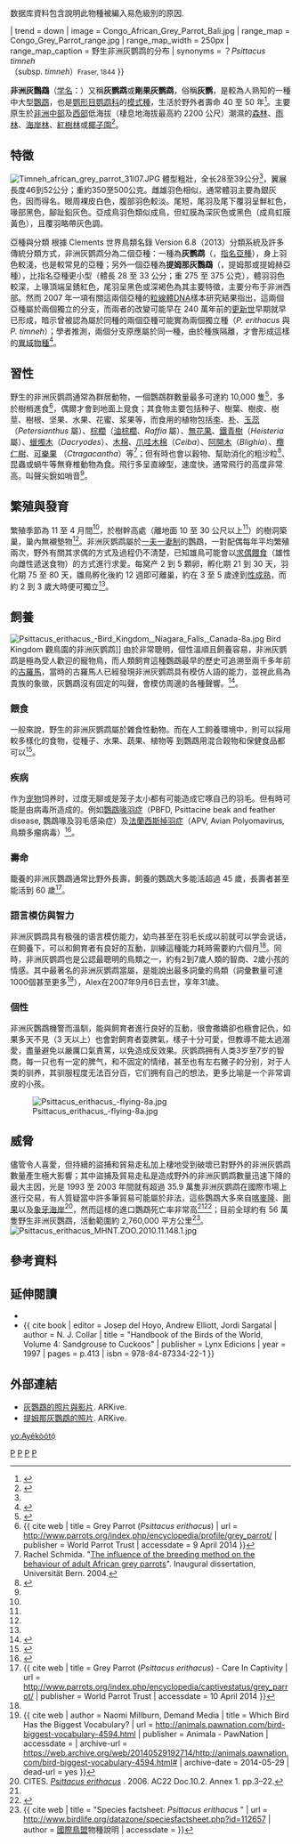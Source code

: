{{Speciesbox 
| taxon = Psittacus erithacus
| authority = [[Carl_Linnaeus|Linnaeus]], [[自然系統第十版|1758]]
| fossil_range = [[更新世|更新世]]早期至今<ref name = Melo/>, {{fossilrange|2.4|0}}
| status = EN
| status_system = iucn3.1
| status_ref = <ref>{{ IUCN | assessors = [[BirdLife_International|BirdLife International]] | year = 2013 | version = 2013.2 | id = 22724813 | title = Psittacus erithacus | downloaded = 26 November 2013 }} 数据库資料包含說明此物種被編入易危級別的原因.</ref>
| trend = down
| image = Congo_African_Grey_Parrot_Bali.jpg
| range_map = Congo_Grey_Parrot_range.jpg
| range_map_width = 250px
| range_map_caption = 野生非洲灰鹦鹉的分布
| synonyms = ？''Psittacus timneh''<br>（subsp. ''timneh''）<small>Fraser, 1844</small>
}}

'''非洲灰鸚鵡'''（[[学名|学名]]：''{{lang|la|Psittacus erithacus}}''）又稱'''灰鹦鹉'''或'''剛果灰鹦鹉'''，俗稱'''灰鹦'''，是較為人熟知的一種中大型[[鸚鵡|鸚鵡]]，也是[[鹦形目|鹦形目]][[鹦鹉科|鹦鹉科]]的[[模式種|模式種]]，生活於野外者壽命 40 至 50 年<ref name = adw>{{cite web | last = Holman | first = Rachel | title = ''Psittacus erithacus'' | url = http://animaldiversity.ummz.umich.edu/accounts/Psittacus_erithacus/ | publisher = Animal Diversity Web | accessdate = 18 March 2014 | archive-date = 2014-03-19 | archive-url = https://web.archive.org/web/20140319015850/http://animaldiversity.ummz.umich.edu/accounts/Psittacus_erithacus/ | dead-url = no }}</ref>。主要原生於[[非洲|非洲]][[中部非洲|中部]]及[[西部非洲|西部]]低海拔（棲息地海拔最高約 2200 公尺）潮濕的[[森林|森林]]、[[雨林|雨林]]、[[海岸林|海岸林]]、[[紅樹林|紅樹林]]或[[椰林|椰子園]]<ref name = "Tsai">{{cite book | author = 蔡錦文 | title = "世界鸚鵡圖鑑" | publisher = 貓頭鷹 | year = 2008 | page = pp.193 | isbn = 978-986-6651-19-9 }}</ref>。

== 特徵 ==
[[File:Timneh_african_grey_parrot_31l07.JPG|left]]
體型粗壯，全长28至39公分<ref name = "Tsai"/>，翼展長度46到52公分；重約350至500公克。雌雄羽色相似，通常體羽主要為銀灰色，因而得名。眼周裸皮白色，腹部羽色較淡。尾短，尾羽及尾下覆羽呈鮮紅色，喙部黑色，腳趾鉛灰色。亞成鳥羽色類似成鳥，但虹膜為深灰色或黑色（成鳥虹膜黃色），且覆羽略帶灰色調。

亞種與分類 
根據 Clements 世界鳥類名錄 Version 6.8（2013）分類系統及許多傳統分類方式，非洲灰鹦鹉分為二個亞種：一種為'''灰鹦鹉'''（''{{lang|la|Psittacus erithacus erithacus}}''，[[指名亞種|指名亞種]]），身上羽色較淺，也是較常見的亞種；另外一個亞種為'''提姆那灰鸚鵡'''（''{{lang|la|Psittacus erithacus timneh}}''，提姆那或提姆赫亞種），比指名亞種更小型（體長 28 至 33 公分；重 275 至 375 公克），體羽羽色較深，上喙頂端呈銹紅色，尾羽呈黑色或深褐色為其主要特徵，主要分布于非洲西部。然而 2007 年一項有關這兩個亞種的[[粒線體DNA|粒線體DNA]]樣本研究結果指出，這兩個亞種屬於兩個獨立的分支，而兩者的改變可能早在 240 萬年前的[[更新世|更新世]]早期就早已形成，暗示曾被認為屬於同種的兩個亞種可能實為兩個獨立種（''P. erithacus'' 與 ''P. timneh''）；學者推測，兩個分支原應屬於同一種，由於種族隔離，才會形成這樣的[[異域物種形成|異域物種]]<ref name = Melo>{{cite journal | author = Melo, M. & O' Ryan, C. | title = "Genetic differentiation between Príncipe Island and mainland populations of the grey parrot (''Psittacus erithacus''), and implications for conservation" | journal = ''Molecular Ecology'' | volume = 16 | issue = 8 | pages = 1673–1685 | year = 2007 | url = | doi = 10.1111/j.1365-294X.2006.03128.x}}</ref>。

== 習性 ==
野生的非洲灰鹦鹉通常為群居動物，一個鸚鵡群數量最多可達約 10,000 隻<ref name = Juniper&Parr>{{cite book | author = Tony Juniper & Mike Parr | title = "Parrots: A Guide to Parrots of the World" | url = https://archive.org/details/parrotsguidetopa0000juni | publisher = [[耶魯大學出版社|Yale University Press]] | year = 1998 | page = | isbn = 0-300-07453-0 }}</ref>，多於樹梢進食<ref name = worldparrottrust>{{ cite web | title = Grey Parrot (''Psittacus erithacus'') | url = http://www.parrots.org/index.php/encyclopedia/profile/grey_parrot/ | publisher = World Parrot Trust | accessdate = 9 April 2014 }}</ref>，偶爾才會到地面上覓食；其食物主要包括种子、樹葉、樹皮、樹莖、樹根、坚果、水果、花蜜、浆果等，而食用的植物包括[[李屬|李]]、[[朴屬|朴]]、[[玉蕊科|玉蕊]]（''Petersianthus'' 屬）、[[棕櫚科|棕櫚]]（[[油棕櫚|油棕櫚]]、''Raffia'' 屬）、[[榕屬|無花果]]、[[鐵青樹科|鐵青樹]]（''Heisteria'' 屬）、[[蠟燭木屬|蠟燭木]]（''Dacryodes''）、[[木棉屬|木棉]]、[[爪哇木棉屬|爪哇木棉]]（''Ceiba''）、[[阿開木屬|阿開木]]（''Blighia''）、[[欖仁樹屬|欖仁樹]]、[[可樂果屬|可樂果]]    （''Ctragacantha''）等<ref>Rachel Schmida. "[http://www.charlieandpeggy.com/thesis_greys.pdf The influence of the breeding method on the behaviour of adult African grey parrots]". Inaugural dissertation, Universität Bern. 2004.</ref>；但有時也會以穀物、幫助消化的粗沙粒<ref name = Harrison>{{cite book | author = Colin Harrison & Alan Greensmith | title = "Birds of the World" | publisher = Dorling Kindersley | year = 1993 | pages = | isbn = 0-7513-2786-7 }}</ref>、昆蟲或蝸牛等無脊椎動物為食。飛行多呈直線型，速度快，通常飛行的高度非常高。叫聲尖銳如哨音<ref name = Harrison/>。

== 繁殖與發育 ==
繁殖季節為 11 至 4 月間<ref name = "Tsai"/>，於樹幹高處（離地面 10 至 30 公尺以上<ref name = Juniper&Parr/>）的樹洞築巢，巢內無襯墊物<ref name = Harrison/>。非洲灰鹦鹉屬於[[一夫一妻制|一夫一妻制]]的鸚鵡，一對配偶每年平均繁殖兩次，野外有關其求偶的方式及過程仍不清楚，已知雄鳥可能會以[[求偶餵食|求偶餵食]]（雄性向雌性遞送食物）的方式進行求愛。每窝产 2 到 5 顆卵，孵化期 21 到 30 天，羽化期 75 至 80 天，雛鳥孵化後約 12 週即可離巢，約在 3 至 5 歲達到[[性成熟|性成熟]]，而約 2 到 3 歲大時便可獨立<ref name = adw/>。

== 飼養 ==
[[File:Psittacus_erithacus_-Bird_Kingdom,_Niagara_Falls,_Canada-8a.jpg|left]] Bird Kingdom 觀鳥園的非洲灰鹦鹉]]
由於非常聰明，個性溫順且飼養容易，非洲灰鹦鹉是極為受人歡迎的寵物鳥，而人類飼育這種鸚鵡最早的歷史可追溯至兩千多年前的[[古羅馬|古羅馬]]，當時的古羅馬人已經發現非洲灰鹦鹉具有模仿人語的能力，並視此鳥為貴族的象徵，灰鸚鵡沒有固定的叫聲，會模仿周邊的各種聲響。<ref>{{cite book | author = Joseph M. Forshaw | title = "Parrots of the World" | publisher = [[Princeton_University_Press|Princeton University Press]] | year = 2010 | isbn = 978-0-691-14285-2 }}</ref>。

=== 餵食 ===
一般來說，野生的非洲灰鹦鹉屬於雜食性動物。而在人工飼養環境中，則可以採用較多樣化的食物，從種子、水果、蔬果、植物等 到鸚鵡用混合穀物和保健食品都可以<ref name = Alderton>{{cite book | author = David Alderton | title = "You & Your Pet Bird" | url = https://archive.org/details/youyourpetbird0000alde | publisher = Dorling Kindersley | year = 1992 | pages = | isbn = 0863188052 }}</ref>。

=== 疾病 ===
作为[[宠物|宠物]]饲养时，过度无聊或是笼子太小都有可能造成它啄自己的羽毛。但有時可能是由病毒所造成的。例如[[鸚鵡喙羽症|鸚鵡喙羽症]]（PBFD, Psittacine beak and feather disease, 鸚鵡喙及羽毛感染症）及[[多瘤病毒科|法蘭西斯掉羽症]]（APV, Avian Polyomavirus, 鳥類多瘤病毒）<ref>{{cite book | author = 松本壯志. 黃郁婷譯 | title = "鸚鵡：與牠快樂、長久地生活！" | publisher = 晨星 | year = 2012 | pages = | isbn = 978-986-177-546-3 }}</ref>。

=== 壽命 ===
籠養的非洲灰鸚鵡通常比野外長壽，飼養的鸚鵡大多能活超過 45 歲，長壽者甚至能活到 60 歲<ref name = parrotcaptive>{{ cite web | title = Grey Parrot (''Psittacus erithacus'') - Care In Captivity | url = http://www.parrots.org/index.php/encyclopedia/captivestatus/grey_parrot/ | publisher = World Parrot Trust | accessdate = 10 April 2014 }}</ref>。

=== 語言模仿與智力 ===
非洲灰鹦鹉具有极强的语言模仿能力，幼鸟甚至在羽毛长成以前就可以学会说话，在飼養下，可以和飼育者有良好的互動，訓練這種能力耗時需要約六個月<ref name = Alderton/>。同時，非洲灰鹦鹉也是公認最聰明的鳥類之一，約有2到7歲人類的智商、2歲小孩的情感。其中最著名的非洲灰鹦鹉當屬{{tsl|en|Alex_(parrot)|亚历克斯 (鹦鹉)|Alex}}，是能說出最多詞彙的鳥類（詞彙數量可達1000個甚至更多<ref>{{ cite web | author = Naomi Millburn, Demand Media | title = Which Bird Has the Biggest Vocabulary? | url = http://animals.pawnation.com/bird-biggest-vocabulary-4594.html | publisher = Animala - PawNation | accessdate =  | archive-url = https://web.archive.org/web/20140529192714/http://animals.pawnation.com/bird-biggest-vocabulary-4594.html# | archive-date = 2014-05-29 | dead-url = yes }}</ref>），Alex在2007年9月6日去世，享年31歲。

=== 個性 ===
非洲灰鸚鵡機警而溫馴，能與飼育者進行良好的互動，很會撒嬌卻也極會記仇，如果多天不見（3 天以上）也會對飼育者耍脾氣，樣子十分可愛，但教導不能太過溺愛，盡量避免以嚴厲口氣責罵，以免造成反效果。灰鹦鹉拥有人类3岁至7岁的智商，每一只也有一定的脾气，和不固定的情绪，甚至也有左右撇子的分别，对于人类的驯养，其驯服程度无法百分百，它们拥有自己的想法，更多比喻是一个非常调皮的小孩。

[[File:Psittacus_erithacus_-flying-8a.jpg|right]]

== 威脅 ==
儘管令人喜愛，但持續的盜捕和貿易走私加上棲地受到破壞已對野外的非洲灰鹦鹉數量產生極大影響；其中盜捕及貿易走私是造成野外的非洲灰鹦鹉數量迅速下降的最大主因，光是 1993 至 2003 年間就有超過 35.9 萬隻非洲灰鹦鹉在國際市場上進行交易，有人質疑當中許多筆貿易可能屬於非法，這些鸚鵡大多來自[[喀麥隆|喀麥隆]]、[[剛果|剛果]]以及[[象牙海岸|象牙海岸]]<ref>CITES. [http://www.cites.org/eng/com/ac/22/E22-10-2-A1.pdf ''Psittacus erithacus''] {{webarchive|url=https://web.archive.org/web/20130512093433/http://www.cites.org/eng/com/ac/22/E22-10-2-A1.pdf |date=2013-05-12 }}. 2006. AC22 Doc.10.2. Annex 1. pp.3–22.</ref>，然而這樣的進口鸚鵡死亡率非常高<ref name = parrotcaptive/><ref>{{cite web | title = "Trade in Africa' s Grey Parrots and Timneh Parrots is currently not sustainable" | url = http://www.birdlife.org/datazone/sowb/casestudy/568 | publisher = State of the world's birds. BirdLife International | accessdate = 10 April 2014 | archive-date = 2013-11-09 | archive-url = https://web.archive.org/web/20131109044856/http://www.birdlife.org/datazone/sowb/casestudy/568 | dead-url = no }}</ref>；目前全球約有 56 萬隻野生非洲灰鸚鵡，活動範圍約 2,760,000 平方公里<ref name = "birdlife">{{ cite web | title = "Species factsheet: ''Psittacus erithacus'' " | url = http://www.birdlife.org/datazone/speciesfactsheet.php?id=112657 | author = [[國際鳥盟|國際鳥盟]]物種說明 | accessdate = }}</ref>。
[[File:Psittacus_erithacus_MHNT.ZOO.2010.11.148.1.jpg|thumb]]

== 參考資料 ==
{{reflist}}

== 延伸閱讀 ==
{{refbegin}}
* {{wikispecies-inline|Psittacus erithacus|非洲灰鹦鹉}}
* {{ cite book | editor = Josep del Hoyo, Andrew Elliott, Jordi Sargatal | author = N. J. Collar | title = "Handbook of the Birds of the World, Volume 4: Sandgrouse to Cuckoos" | publisher = Lynx Edicions | year = 1997 | pages = p.413 | isbn = 978-84-87334-22-1 }}
{{refend}}

{{Commons|Psittacus erithacus}}

== 外部連結 ==
* [https://web.archive.org/web/20141206034024/http://www.arkive.org/african-grey-parrot/psittacus-erithacus/ 灰鸚鵡的照片與影片]. ARKive.
* [https://web.archive.org/web/20140309082550/http://www.arkive.org/timneh-parrot/psittacus-timneh/ 提姆那灰鸚鵡的照片]. ARKive.
{{Taxonbar}}

[[Category:1758年描述的鳥類|P]]
[[Category:鹦鹉科|P]]
[[Category:能言鳥類|P]]
[[Category:卡尔·林奈命名的生物分类|P]]

[[yo:Ayékòótọ́|yo:Ayékòótọ́]]
